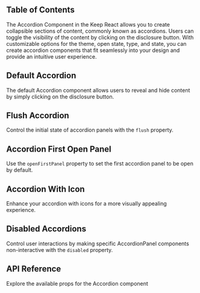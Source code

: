 

## Table of Contents

The Accordion Component in the Keep React allows you to create collapsible sections of content, commonly known as accordions. Users can toggle the visibility of the content by clicking on the disclosure button. With customizable options for the theme, open state, type, and state, you can create accordion components that fit seamlessly into your design and provide an intuitive user experience.

## Default Accordion

The default Accordion component allows users to reveal and hide content by simply clicking on the disclosure button.

<CodePreview github="Accordion" code={DefaultAccordionCode}>
  <DefaultAccordion />
</CodePreview>

## Flush Accordion

Control the initial state of accordion panels with the `flush` property.

<CodePreview github="Accordion" code={AccordionFlushCode}>
  <AccordionFlush />
</CodePreview>

## Accordion First Open Panel

Use the `openFirstPanel` property to set the first accordion panel to be open by default.

<CodePreview github="Accordion" code={AccordionOpenPanelCode}>
  <AccordionOpenPanel />
</CodePreview>

## Accordion With Icon

Enhance your accordion with icons for a more visually appealing experience.

<CodePreview github="Accordion" code={AccordionWithIconCode}>
  <AccordionWithIcon />
</CodePreview>

## Disabled Accordions

Control user interactions by making specific AccordionPanel components non-interactive with the `disabled` property.

<CodePreview github="Accordion" code={DisabledAccordionCode}>
  <DisabledAccordion />
</CodePreview>

## API Reference

Explore the available props for the Accordion component

<ComponentApi data={accordionApiData} />
